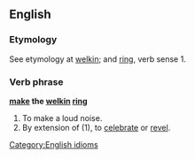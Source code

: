 ==English==
===Etymology===
See etymology at [[welkin]]; and [[ring]], verb sense 1.

===Verb phrase===
'''[[make]] the [[welkin]] [[ring]]'''
# To make a loud noise.
# By extension of (1), to [[celebrate]] or [[revel]].

[[Category:English idioms]]